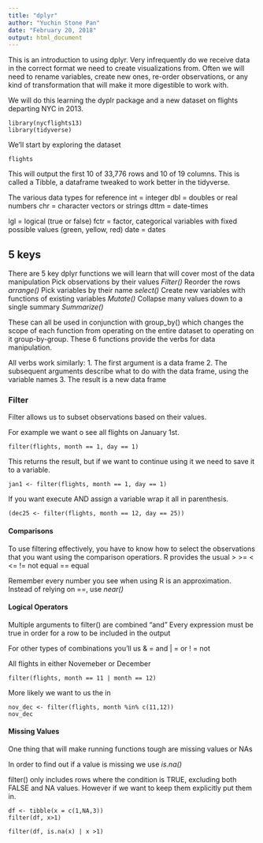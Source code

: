 ---
title: "dplyr"
author: "Yuchin Stone Pan"
date: "February 20, 2018"
output: html_document
---


This is an introduction to using dplyr. Very infrequently do we receive data in the correct format we need to create visualizations from. 
Often we will need to rename variables, create new ones, re-order observations, or any kind of transformation that will make it more digestible to work with.

We will do this learning the dyplr package and a new dataset on flights departing NYC in 2013.

```
library(nycflights13)
library(tidyverse)
```

We'll start by exploring the dataset


```
flights
```

This will output the first 10 of 33,776 rows and 10 of 19 columns. This is called a Tibble, a dataframe tweaked to work better in the tidyverse.

The various data types for reference
  int =  integer
  dbl = doubles or real numbers
  chr = character vectors or strings
  dttm = date-times
  
  lgl = logical (true or false)
  fctr = factor, categorical variables with fixed possible values (green, yellow, red)
  date = dates
  
## 5 keys

There are 5 key dplyr functions we will learn that will cover most of the data manipulation
  Pick observations by their values *Filter()*
  Reorder the rows *arrange()*
  Pick variables by their name *select()*
  Create new variables with functions of existing variables *Mutate()*
  Collapse many values down to a single summary *Summarize()*
  
These can all be used in conjunction with group_by() which changes the scope of each function from operating on the entire dataset to operating on it group-by-group. These 6 functions provide the verbs for data manipulation.

All verbs work similarly:
  1. The first argument is a data frame
  2. The subsequent arguments describe what to do with the data frame, using the variable names
  3. The result is a new data frame
  
### Filter
Filter allows us to subset observations based on their values.

For example we want o see all flights on January 1st.
```
filter(flights, month == 1, day == 1)
```
This returns the result, but if we want to continue using it we need to save it to a variable.

```
jan1 <- filter(flights, month == 1, day == 1)
```

If you want execute AND assign a variable wrap it all in parenthesis.

```
(dec25 <- filter(flights, month == 12, day == 25))
```

#### Comparisons
To use filtering effectively, you have to know how to select the observations that you want using the comparison operatiors. R provides the usual
  >
  >=
  <
  <=
  != not equal
  == equal
  
  Remember every number you see when using R is an approximation. Instead of relying on ==, use *near()*
  
#### Logical Operators
Multiple arguments to filter() are combined "and"
  Every expression must be true in order for a row to be included in the output
  
For other types of combinations you'll us
  & = and
  | = or
  ! = not

All flights in either Novemeber or December
```
filter(flights, month == 11 | month == 12)
```
More likely we want to us the in

```
nov_dec <- filter(flights, month %in% c(11,12))
nov_dec
```

#### Missing Values

One thing that will make running functions tough are missing values or NAs

In order to find out if a value is missing we use *is.na()*

filter() only includes rows where the condition is TRUE, excluding both FALSE and NA values.
  However if we want to keep them explicitly put them in.
  
```
df <- tibble(x = c(1,NA,3))
filter(df, x>1)

filter(df, is.na(x) | x >1)
```
